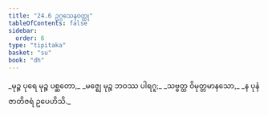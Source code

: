 ```yaml
---
title: "24.6 ဥဂ္ဂသေနဝတ္ထု"
tableOfContents: false
sidebar:
  order: 6
type: "tipitaka"
basket: "su"
book: "dh"
---
```



<DynamicBreadcrumb />

<Division number="348" book="dh" e="ch" v="18" p="63">

<Paragraph number="374" type="verses" book="dh">
_မုဉ္စ ပုရေ မုဉ္စ ပစ္ဆတော,_  
_မဇ္ဈေ မုဉ္စ ဘဝဿ ပါရဂူ;_  
_သဗ္ဗတ္ထ ဝိမုတ္တမာနသော,_  
_န ပုနံ ဇာတိဇရံ ဥပေဟိသိ._
</Paragraph>
</Division>